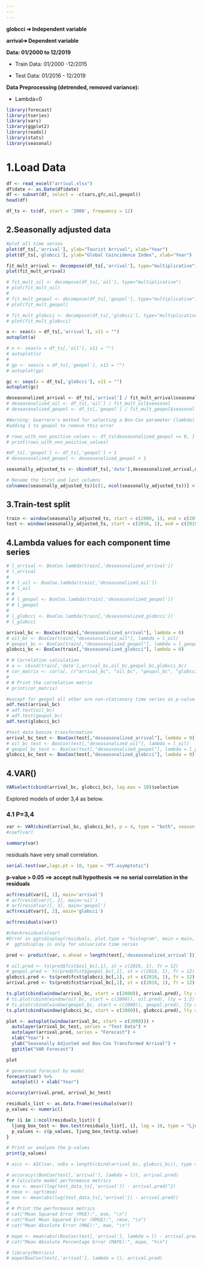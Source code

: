 ```yaml
---
---
---
```


**globcci ➔ Independent variable**

**arrival➔ Dependent variable**

**Data: 01/2000 to 12/2019**

-   Train Data: 01/2000 -12/2015

-   Test Data: 01/2016 - 12/2019

**Data Preprocessing (detrended, removed variance):**

-   Lambda=0

```r
library(forecast)
library(tseries) 
library(vars)
library(ggplot2)
library(readxl)
library(stats)
library(seasonal)
```

# 1.Load Data

```r
df <- read_excel("arrival.xlsx")
df$date <- as.Date(df$date)
df <- subset(df, select = -c(sars,gfc,oil,geopol))
head(df)
```

```r
df_ts <- ts(df, start = '2000', frequency = 12)
```

## 2.Seasonally adjusted data

```r
#plot all time series
plot(df_ts[,'arrival'], ylab="Tourist Arrival", xlab="Year")
plot(df_ts[,'globcci'], ylab="Global Coincidence Index", xlab="Year")
```

```r
fit_mult_arrival <- decompose(df_ts[,'arrival'], type="multiplicative")
plot(fit_mult_arrival)

# fit_mult_oil <- decompose(df_ts[,'oil'], type="multiplicative")
# plot(fit_mult_oil)
# 
# fit_mult_geopol <- decompose(df_ts[,'geopol'], type="multiplicative")
# plot(fit_mult_geopol)

# fit_mult_globcci <- decompose(df_ts[,'globcci'], type="multiplicative")
# plot(fit_mult_globcci)
```

```r
a <- seas(x = df_ts[,'arrival'], x11 = "")
autoplot(a)

# o <- seas(x = df_ts[,'oil'], x11 = "")
# autoplot(o)
# 
# gp <- seas(x = df_ts[,'geopol'], x11 = "")
# autoplot(gp)

gc <- seas(x = df_ts[,'globcci'], x11 = "")
autoplot(gc)
```

```r
deseasonalized_arrival <- df_ts[,'arrival'] / fit_mult_arrival$seasonal
# deseasonalized_oil <- df_ts[,'oil'] / fit_mult_oil$seasonal
# deseasonalized_geopol <- df_ts[,'geopol'] / fit_mult_geopol$seasonal
```

```r
#Warning: Guerrero's method for selecting a Box-Cox parameter (lambda) is given for strictly positive data.
#adding 1 to geopol to remove this error

# rows_with_non_positive_values <- df_ts[deseasonalized_geopol <= 0, ]
# print(rows_with_non_positive_values)
```

```r
#df_ts[,'geopol'] <- df_ts[,'geopol'] + 1
# deseasonalized_geopol <- deseasonalized_geopol + 1
```

```r
seasonally_adjusted_ts <- cbind(df_ts[,'date'],deseasonalized_arrival,df_ts[,'globcci'])
```

```r
# Rename the first and last columns
colnames(seasonally_adjusted_ts)[c(1, ncol(seasonally_adjusted_ts))] <- c("date", "deseasonalized_globcci")
```

## 3.Train-test split

```r
train <- window(seasonally_adjusted_ts, start = c(2000, 1), end = c(2015, 12))
test <- window(seasonally_adjusted_ts, start = c(2016, 1), end = c(2019, 12))
```

## 4.Lambda values for each component time series

```r
# l_arrival <- BoxCox.lambda(train[,'deseasonalized_arrival'])
# l_arrival
# 
# # l_oil <- BoxCox.lambda(train[,'deseasonalized_oil'])
# # l_oil
# # 
# # l_geopol <- BoxCox.lambda(train[,'deseasonalized_geopol'])
# # l_geopol
# 
# l_globcci <- BoxCox.lambda(train[,'deseasonalized_globcci'])
# l_globcci
```

```r
arrival_bc <- BoxCox(train[,"deseasonalized_arrival"], lambda = 0)
# oil_bc <- BoxCox(train[,"deseasonalized_oil"], lambda = l_oil)
# geopol_bc <- BoxCox(train[,"deseasonalized_geopol"], lambda = l_geopol)
globcci_bc <- BoxCox(train[,"deseasonalized_globcci"], lambda = 0)
```

```r
# # Correlation calculation
# a <- cbind(train[,'date'],arrival_bc,oil_bc,geopol_bc,globcci_bc)
# cor_matrix <- cor(a[, c("arrival_bc", "oil_bc", "geopol_bc", "globcci_bc")])
# 
# # Print the correlation matrix
# print(cor_matrix)
```

```r
#except for geopol all other are non-stationary time series as p-value >0.05
adf.test(arrival_bc)
# adf.test(oil_bc)
# adf.test(geopol_bc)
adf.test(globcci_bc)
```

```r
#test data boxcox transformation
arrival_bc_test <- BoxCox(test[,"deseasonalized_arrival"], lambda = 0)
# oil_bc_test <- BoxCox(test[,"deseasonalized_oil"], lambda = l_oil)
# geopol_bc_test <- BoxCox(test[,"deseasonalized_geopol"], lambda = l_geopol)
globcci_bc_test <- BoxCox(test[,"deseasonalized_globcci"], lambda = 0)
```

## 4.VAR()

```r
VARselect(cbind(arrival_bc, globcci_bc), lag.max = 10)$selection
```

Explored models of order 3,4 as below.

### 4.1 P=3,4

```r
var <- VAR(cbind(arrival_bc, globcci_bc), p = 4, type = "both", season = 12)
#coef(var)
```

```r
summary(var)
```

residuals have very small correlation.

```r
serial.test(var,lags.pt = 10, type = "PT.asymptotic")
```

**p-value \> 0.05 ==\> accept null hypothesis ==\> no serial correlation in the residuals**

```r
acf(resid(var)[, 1], main='arrival')
# acf(resid(var)[, 2], main='oil')
# acf(resid(var)[, 3], main='geopol')
acf(resid(var)[, 2], main='globcci')
```

```r
acf(residuals(var))
```

```r
#checkresiduals(var)
#Error in ggtsdisplay(residuals, plot.type = "histogram", main = main,  : 
#  ggtsdisplay is only for univariate time series
```

```r
pred <- predict(var, n.ahead = length(test[,'deseasonalized_arrival']))

# oil.pred <- ts(pred$fcst$oil_bc[,1], st = c(2016, 1), fr = 12)
# geopol.pred <- ts(pred$fcst$geopol_bc[,1], st = c(2016, 1), fr = 12)
globcci.pred <- ts(pred$fcst$globcci_bc[,1], st = c(2016, 1), fr = 12)
arrival.pred <- ts(pred$fcst$arrival_bc[,1], st = c(2016, 1), fr = 12)
```

```r
ts.plot(cbind(window(arrival_bc, start = c(2000)), arrival.pred), lty = 1:2)
# ts.plot(cbind(window(oil_bc, start = c(2000)), oil.pred), lty = 1:2)
# ts.plot(cbind(window(geopol_bc, start = c(2000)), geopol.pred), lty = 1:2)
ts.plot(cbind(window(globcci_bc, start = c(2000)), globcci.pred), lty = 1:2)
```

```r
plot <- autoplot(window(arrival_bc, start = c(2000))) + 
  autolayer(arrival_bc_test, series = "Test Data") + 
  autolayer(arrival.pred, series = "Forecast") + 
  xlab("Year") + 
  ylab("Seasonally Adjusted and Box-Cox Transformed Arrival") + 
  ggtitle("VAR Forecast")
```

```r
plot
```

```r
# generated forecast by model
forecast(var) %>%
  autoplot() + xlab("Year")
```

```r
accuracy(arrival.pred, arrival_bc_test)
```

```r

residuals_list <- as.data.frame(residuals(var))
p_values <- numeric()

for (i in 1:ncol(residuals_list)) {
  ljung_box_test <- Box.test(residuals_list[, i], lag = 10, type = "Ljung-Box")
  p_values <- c(p_values, ljung_box_test$p.value)
}

# Print or analyze the p-values
print(p_values)
```

```r
# aicc <- AIC(var, nobs = length(cbind(arrival_bc, globcci_bc)), type = "AICc")
```

```r
# accuracy((BoxCox(test[,'arrival'], lambda = l)), arrival.pred)
# # Calculate model performance metrics 
# mse <- mean((log(test_data_ts[,'arrival']) - arrival.pred)^2)
# rmse <- sqrt(mse)
# mae <- mean(abs(log(test_data_ts[,'arrival']) - arrival.pred))
# 
# # Print the performance metrics
# cat("Mean Squared Error (MSE):", mse, "\n")
# cat("Root Mean Squared Error (RMSE):", rmse, "\n")
# cat("Mean Absolute Error (MAE):", mae, "\n")

# mape <- mean(abs((BoxCox(test[,'arrival'], lambda = l) - arrival.pred) / BoxCox(test[,'arrival'], lambda = l))) * 100
# cat("Mean Absolute Percentage Error (MAPE):", mape, "%\n")

# library(Metrics)
# mape(BoxCox(test[,'arrival'], lambda = l), arrival.pred)
```
